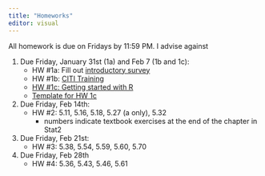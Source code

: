 ```yaml
---
title: "Homeworks"
editor: visual
---
```


All homework is due on Fridays by 11:59 PM. I advise against

1.  Due Friday, January 31st (1a) and Feb 7 (1b and 1c):
    -   HW #1a: Fill out [introductory survey](https://docs.google.com/forms/d/e/1FAIpQLSdsHk7M46yoE2uWMkBe4NZ1nd6XBa1JSCU2W8b_AS6vKvaFbA/viewform?usp=header)
    -   HW #1b: [CITI Training](labs/Hw1_citi.pdf)
    -   [HW #1c: Getting started with R](labs/intro_to_R1c.qmd)
    -   [Template for HW 1c](https://drive.google.com/file/d/1hqESSt5Rt_i91jBNT8biNLfdBDZUt-uD/view?usp=drive_link)
2.  Due Friday, Feb 14th:
    -   HW #2: 5.11, 5.16, 5.18, 5.27 (a only), 5.32
        -   numbers indicate textbook exercises at the end of the chapter in Stat2
3.  Due Friday, Feb 21st:
    -   HW #3: 5.38, 5.54, 5.59, 5.60, 5.70
4.  Due Friday, Feb 28th
    -   HW #4: 5.36, 5.43, 5.46, 5.61
